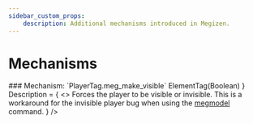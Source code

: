 ```yaml
---
sidebar_custom_props:
    description: Additional mechanisms introduced in Megizen.
---
```


# Mechanisms

<MetaEntry>
    <EntryHeader>
    ### Mechanism: `PlayerTag.meg_make_visible`
    </EntryHeader>
    <DetailsTable
        Input = { <code>ElementTag(Boolean)</code> }
        Description = {
            <>
                Forces the player to be visible or invisible. This is a workaround for the invisible player bug when using the <a href="/megizen-docs/command/megmodel"> megmodel</a> command.
            </>
        }
    />
    
</MetaEntry>
